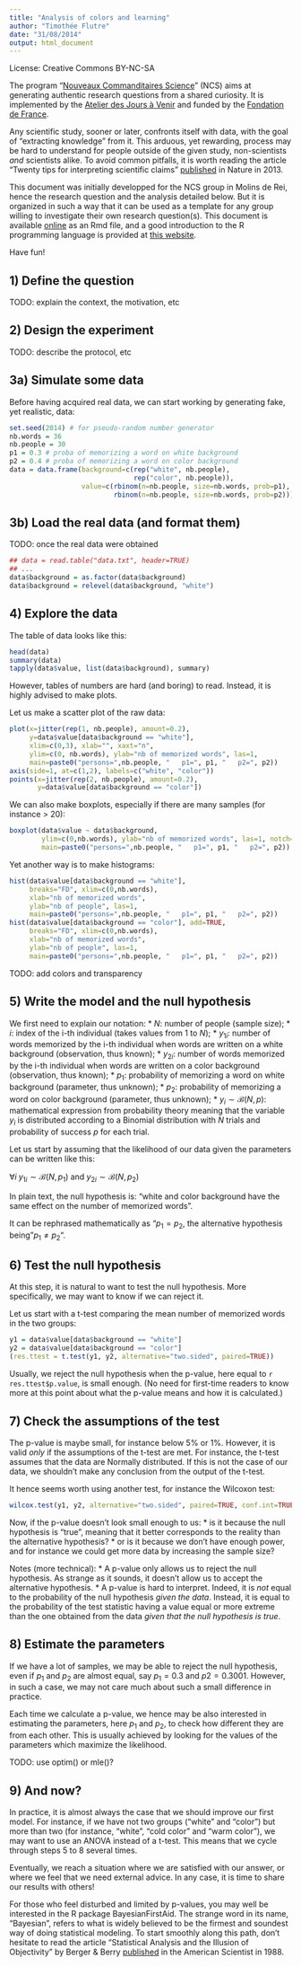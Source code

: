 ---
title: "Analysis of colors and learning"
author: "Timothée Flutre"
date: "31/08/2014"
output: html_document
---

License: Creative Commons BY-NC-SA

The program "[Nouveaux Commanditaires Science](http://www.joursavenir.org/ncs)" (NCS) aims at generating authentic research questions from a shared curiosity.
It is implemented by the [Atelier des Jours à Venir](http://www.joursavenir.org/) and funded by the [Fondation de France](http//www.fondationdefrance.org).

Any scientific study, sooner or later, confronts itself with data, with the goal of "extracting knowledge" from it.
This arduous, yet rewarding, process may be hard to understand for people outside of the given study, non-scientists *and* scientists alike.
To avoid common pitfalls, it is worth reading the article "Twenty tips for interpreting scientific claims" [published](http://dx.doi.org/10.1038/503335a) in Nature in 2013.

This document was initially developped for the NCS group in Molins de Rei, hence the research question and the analysis detailed below.
But it is organized in such a way that it can be used as a template for any group willing to investigate their own research question(s).
This document is available [online](http//www.github.com/timflutre/ncs) as an Rmd file, and a good introduction to the R programming language is provided at [this website](http://www.statmethods.net).

Have fun!


## 1) Define the question

TODO: explain the context, the motivation, etc


## 2) Design the experiment

TODO: describe the protocol, etc


## 3a) Simulate some data

Before having acquired real data, we can start working by generating fake, yet realistic, data:
```{r simul.data}
set.seed(2014) # for pseudo-random number generator
nb.words = 36
nb.people = 30
p1 = 0.3 # proba of memorizing a word on white background
p2 = 0.4 # proba of memorizing a word on color background
data = data.frame(background=c(rep("white", nb.people),
                               rep("color", nb.people)),
                  value=c(rbinom(n=nb.people, size=nb.words, prob=p1),
                          rbinom(n=nb.people, size=nb.words, prob=p2)))
```


## 3b) Load the real data (and format them)

TODO: once the real data were obtained

```{r load.data}
## data = read.table("data.txt", header=TRUE)
## ...
data$background = as.factor(data$background)
data$background = relevel(data$background, "white")
```


## 4) Explore the data

The table of data looks like this:
```{r overview.data}
head(data)
summary(data)
tapply(data$value, list(data$background), summary)
```

However, tables of numbers are hard (and boring) to read.
Instead, it is highly advised to make plots.

Let us make a scatter plot of the raw data:
```{r plot}
plot(x=jitter(rep(1, nb.people), amount=0.2),
     y=data$value[data$background == "white"],
     xlim=c(0,3), xlab="", xaxt="n",
     ylim=c(0, nb.words), ylab="nb of memorized words", las=1,
     main=paste0("persons=",nb.people, "   p1=", p1, "   p2=", p2))
axis(side=1, at=c(1,2), labels=c("white", "color"))
points(x=jitter(rep(2, nb.people), amount=0.2),
       y=data$value[data$background == "color"])
```

<!-- TODO: use segments() to show that data are paired -->

We can also make boxplots, especially if there are many samples (for instance > 20):
```{r boxplot}
boxplot(data$value ~ data$background,
        ylim=c(0,nb.words), ylab="nb of memorized words", las=1, notch=TRUE,
        main=paste0("persons=",nb.people, "   p1=", p1, "   p2=", p2))
```

Yet another way is to make histograms:
```{r hist}
hist(data$value[data$background == "white"],
     breaks="FD", xlim=c(0,nb.words),
     xlab="nb of memorized words",
     ylab="nb of people", las=1,
     main=paste0("persons=",nb.people, "   p1=", p1, "   p2=", p2))
hist(data$value[data$background == "color"], add=TRUE,
     breaks="FD", xlim=c(0,nb.words),
     xlab="nb of memorized words",
     ylab="nb of people", las=1,
     main=paste0("persons=",nb.people, "   p1=", p1, "   p2=", p2))
```

TODO: add colors and transparency


## 5) Write the model and the null hypothesis

We first need to explain our notation:
* $N$: number of people (sample size);
* $i$: index of the i-th individual (takes values from 1 to $N$);
* $y_{1i}$: number of words memorized by the i-th individual when words are written on a white background (observation, thus known);
* $y_{2i}$: number of words memorized by the i-th individual when words are written on a color background (observation, thus known);
* $p_1$: probability of memorizing a word on white background (parameter, thus unknown);
* $p_2$: probability of memorizing a word on color background (parameter, thus unknown);
* $y_i \sim \mathcal{B}(N, p)$: mathematical expression from probability theory meaning that the variable $y_i$ is distributed according to a Binomial distribution with $N$ trials and probability of success $p$ for each trial.

Let us start by assuming that the likelihood of our data given the parameters can be written like this:

$\forall i \; y_{1i} \sim \mathcal{B}(N, p_1) \text{ and } y_{2i} \sim \mathcal{B}(N, p_2)$

In plain text, the null hypothesis is: "white and color background have the same effect on the number of memorized words".

It can be rephrased mathematically as "$p_1 = p_2$, the alternative hypothesis being "$p_1 \ne p_2$".


## 6) Test the null hypothesis

At this step, it is natural to want to test the null hypothesis.
More specifically, we may want to know if we can reject it.

Let us start with a t-test comparing the mean number of memorized words in the two groups:
```{r t.test}
y1 = data$value[data$background == "white"]
y2 = data$value[data$background == "color"]
(res.ttest = t.test(y1, y2, alternative="two.sided", paired=TRUE))
```

Usually, we reject the null hypothesis when the p-value, here equal to `r res.ttest$p.value`, is small enough.
(No need for first-time readers to know more at this point about what the p-value means and how it is calculated.)


## 7) Check the assumptions of the test

The p-value is maybe small, for instance below 5% or 1%.
However, it is valid *only* if the assumptions of the t-test are met.
For instance, the t-test assumes that the data are Normally distributed.
If this is not the case of our data, we shouldn't make any conclusion from the output of the t-test.

It hence seems worth using another test, for instance the Wilcoxon test:
```{r wilcoxon.test}
wilcox.test(y1, y2, alternative="two.sided", paired=TRUE, conf.int=TRUE)
```

Now, if the p-value doesn't look small enough to us:
* is it because the null hypothesis is "true", meaning that it better corresponds to the reality than the alternative hypothesis?
* or is it because we don't have enough power, and for instance we could get more data by increasing the sample size?

Notes (more technical):
* A p-value only allows us to reject the null hypothesis. As strange as it sounds, it doesn't allow us to accept the alternative hypothesis.
* A p-value is hard to interpret. Indeed, it is *not* equal to the probability of the null hypothesis *given the data*. Instead, it is equal to the probability of the test statistic having a value equal or more extreme than the one obtained from the data *given that the null hypothesis is true*.


## 8) Estimate the parameters

If we have a lot of samples, we may be able to reject the null hypothesis, even if $p_1$ and $p_2$ are almost equal, say $p_1 = 0.3$ and $p2 = 0.3001$.
However, in such a case, we may not care much about such a small difference in practice.

Each time we calculate a p-value, we hence may be also interested in estimating the parameters, here $p_1$ and $p_2$, to check how different they are from each other.
This is usually achieved by looking for the values of the parameters which maximize the likelihood.

TODO: use optim() or mle()?


## 9) And now?

In practice, it is almost always the case that we should improve our first model.
For instance, if we have not two groups ("white" and "color") but more than two (for instance, "white", "cold color" and "warm color"), we may want to use an ANOVA instead of a t-test.
This means that we cycle through steps 5 to 8 several times.

Eventually, we reach a situation where we are satisfied with our answer, or where we feel that we need external advice.
In any case, it is time to share our results with others!

For those who feel disturbed and limited by p-values, you may well be interested in the R package BayesianFirstAid.
The strange word in its name, "Bayesian", refers to what is widely believed to be the firmest and soundest way of doing statistical modeling.
To start smoothly along this path, don't hesitate to read the article "Statistical Analysis and the Illusion of Objectivity" by Berger & Berry [published](http://www.jstor.org/stable/27855070) in the American Scientist in 1988.
